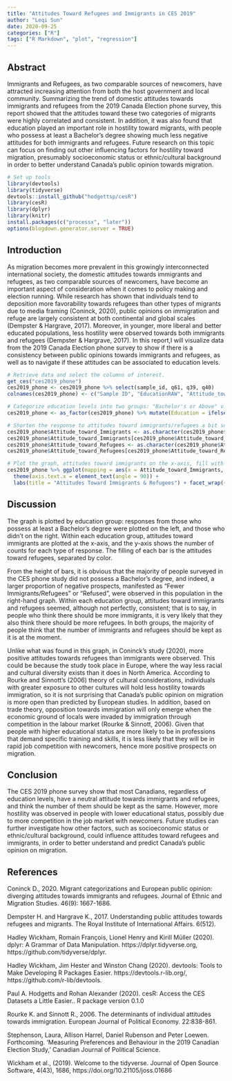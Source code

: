 ```yaml
---
title: "Attitudes Toward Refugees and Immigrants in CES 2019"
author: "Leqi Sun"
date: 2020-09-25
categories: ["R"]
tags: ["R Markdown", "plot", "regression"]
---
```

## Abstract 
  Immigrants and Refugees, as two comparable sources of newcomers, have attracted increasing attention from both the host government and local community. Summarizing the trend of domestic attitudes towards immigrants and refugees from the 2019 Canada Election phone survey, this report showed that the attitudes toward these two categories of migrants were highly correlated and consistent. In addition, it was also found that education played an important role in hostility toward migrants, with people who possess at least a Bachelor's degree showing much less negative attitudes for both immigrants and refugees. Future research on this topic can focus on finding out other influencing factors for hostility toward migration, presumably socioeconomic status or ethnic/cultural background in order to better understand Canada's public opinion towards migration. 
  
```r
# Set up tools 
library(devtools)
library(tidyverse)
devtools::install_github("hodgettsp/cesR")
library(cesR)
library(dplyr)
library(knitr)
install.packages(c("processx", "later"))
options(blogdown.generator.server = TRUE)
```

## Introduction
  As migration becomes more prevalent in this growingly interconnected international society, the domestic attitudes towards immigrants and refugees, as two comparable sources of newcomers, have become an important aspect of consideration when it comes to policy making and election running. While research has shown that individuals tend to deposition more favorability towards refugees than other types of migrants due to media framing (Coninck, 2020), public opinions on immigration and refuge are largely consistent at both continental and global scales (Dempster & Hargrave, 2017). Moreover, in younger, more liberal and better educated populations, less hostility were observed towards both immigrants and refugees (Dempster & Hargrave, 2017). In this report,I will visualize data from the 2019 Canada Election phone survey to show if there is a consistency between public opinions towards immigrants and refugees, as well as to navigate if these attitudes can be associated to education levels. 

```r
# Retrieve data and select the columns of interest. 
get_ces("ces2019_phone")
ces2019_phone <- ces2019_phone %>% select(sample_id, q61, q39, q40)
colnames(ces2019_phone) <- c("Sample ID", "EducationRAW", "Attitude_toward_Immigrants", "Attitude_toward_Refugees")

# Categorize education levels into two groups: "Bachelor's or Above" v.s. "Below Bachelor's". 
ces2019_phone <- as_factor(ces2019_phone) %>% mutate(Education = ifelse(EducationRAW == "(9) Bachelor's degree" | EducationRAW == "(10) Master's degree " | EducationRAW == "(11) Professional degree or doctorate" , "Bachelor's or Above", "Below Bacherlor's"))

# Shorten the response to attitudes toward immigrants/refugees a bit so they can be better visualize on the graph.
ces2019_phone$Attitude_toward_Immigrants <- as.character(ces2019_phone$Attitude_toward_Immigrants)
ces2019_phone$Attitude_toward_Immigrants[ces2019_phone$Attitude_toward_Immigrants == "(3) Or about the same number of immigrants as now"] <- "(3) Keep as the same"
ces2019_phone$Attitude_toward_Refugees <- as.character(ces2019_phone$Attitude_toward_Refugees)
ces2019_phone$Attitude_toward_Refugees[ces2019_phone$Attitude_toward_Refugees == "(3) Or about the same number of refugees as now"] <- "(3) Keep as the same"

# Plot the graph, attitudes toward immigrants on the x-axis, fill with attitudes toward refugees, facet by education. 
ces2019_phone %>% ggplot(mapping = aes(x = Attitude_toward_Immigrants, fill = Attitude_toward_Refugees)) + geom_histogram(stat="count", bins = 20, binwidth = 0.5) +
  theme(axis.text.x = element_text(angle = 90)) + 
  labs(title = "Attitudes Toward Immigrants & Refugees") + facet_wrap(~Education)
```

## Discussion 
  The graph is plotted by education group: responses from those who possess at least a Bachelor's degree were plotted on the left, and those who didn't on the right. Within each education group, attitudes toward immigrants are plotted at the x-axis, and the y-axis shows the number of counts for each type of response. The filling of each bar is the attitudes toward refugees, separated by color. 
  
  From the height of bars, it is obvious that the majority of people surveyed in the CES phone study did not possess a Bachelor's degree, and indeed, a larger proportion of negative prospects, manifested as "Fewer Immigrants/Refugees" or "Refused", were observed in this population in the right-hand graph. Within each education group, attitudes toward immigrants and refugees seemed, although not perfectly, consistent; that is to say, in people who think there should be more immigrants, it is very likely that they also think there should be more refugees. In both groups, the majority of people think that the number of immigrants and refugees should be kept as it is at the moment. 

  Unlike what was found in this graph, in Coninck's study (2020), more positive attitudes towards refugees than immigrants were observed. This could be because the study took place in Europe, where the way less racial and cultural diversity exists than it does in North America. According to Rourke and Sinnott's (2006) theory of cultural considerations, individuals with greater exposure to other cultures will hold less hostility towards immigration, so it is not surprising that Canada's public opinion on migration is more open than predicted by European studies. In addition, based on trade theory, opposition towards immigration will only emerge when the economic ground of locals were invaded by immigration through competition in the labour market (Rourke & Sinnott, 2006). Given that people with higher educational status are more likely to be in professions that demand specific training and skills, it is less likely that they will be in rapid job competition with newcomers, hence more positive prospects on migration. 
  
## Conclusion
The CES 2019 phone survey show that most Canadians, regardless of education levels, have a neutral attitude towards immigrants and refugees, and think the number of them should be kept as the same. However, more hostility was observed in people with lower educational status, possibly due to more competition in the job market with newcomers. Future studies can further investigate how other factors, such as socioeconomic status or ethnic/cultural background, could influence attitudes toward refugees and immigrants, in order to better understand and predict Canada's public opinion on migration. 

## References 
Coninck D., 2020. Migrant categorizations and European public opinion: diverging attitudes towards immigrants and refugees. Journal of Ethnic and Migration Studies. 46(9): 1667-1686.  

Dempster H. and Hargrave K., 2017. Understanding public attitudes towards refugees and migrants. The Royal Institute of International Affairs. 6(512). 

Hadley Wickham, Romain François, Lionel Henry and Kirill Müller (2020). dplyr: A Grammar of Data Manipulation.
  https://dplyr.tidyverse.org, https://github.com/tidyverse/dplyr.
  
Hadley Wickham, Jim Hester and Winston Chang (2020). devtools: Tools to Make Developing R Packages Easier.
  https://devtools.r-lib.org/, https://github.com/r-lib/devtools.
  
Paul A. Hodgetts and Rohan Alexander (2020). cesR: Access the CES Datasets a Little Easier.. R package version 0.1.0

Rourke K. and Sinnott R., 2006. The determinants of individual attitudes towards immigration. European Journal of Political Economy. 22:838-861. 

Stephenson, Laura, Allison Harrel, Daniel Rubenson and Peter Loewen. Forthcoming. 'Measuring Preferences and Behaviour in the 2019 Canadian Election Study,' Canadian Journal of Political Science.

Wickham et al., (2019). Welcome to the tidyverse. Journal of Open Source Software, 4(43), 1686,
  https://doi.org/10.21105/joss.01686

